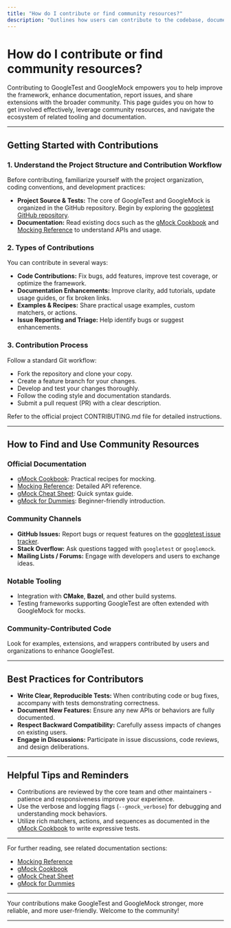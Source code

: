 ```yaml
---
title: "How do I contribute or find community resources?"
description: "Outlines how users can contribute to the codebase, documentation, or extensions, and points to notable related tooling and community documentation."
---
```


# How do I contribute or find community resources?

Contributing to GoogleTest and GoogleMock empowers you to help improve the framework, enhance documentation, report issues, and share extensions with the broader community. This page guides you on how to get involved effectively, leverage community resources, and navigate the ecosystem of related tooling and documentation.

---

## Getting Started with Contributions

### 1. Understand the Project Structure and Contribution Workflow

Before contributing, familiarize yourself with the project organization, coding conventions, and development practices:

- **Project Source & Tests:** The core of GoogleTest and GoogleMock is organized in the GitHub repository. Begin by exploring the [googletest GitHub repository](https://github.com/google/googletest).
- **Documentation:** Read existing docs such as the [gMock Cookbook](https://google.github.io/googletest/gmock_cook_book.html) and [Mocking Reference](https://google.github.io/googletest/reference/mocking.html) to understand APIs and usage.

### 2. Types of Contributions

You can contribute in several ways:

- **Code Contributions:** Fix bugs, add features, improve test coverage, or optimize the framework.
- **Documentation Enhancements:** Improve clarity, add tutorials, update usage guides, or fix broken links.
- **Examples & Recipes:** Share practical usage examples, custom matchers, or actions.
- **Issue Reporting and Triage:** Help identify bugs or suggest enhancements.

### 3. Contribution Process

Follow a standard Git workflow:

- Fork the repository and clone your copy.
- Create a feature branch for your changes.
- Develop and test your changes thoroughly.
- Follow the coding style and documentation standards.
- Submit a pull request (PR) with a clear description.

Refer to the official project CONTRIBUTING.md file for detailed instructions.

---

## How to Find and Use Community Resources

### Official Documentation

- [gMock Cookbook](https://google.github.io/googletest/gmock_cook_book.html): Practical recipes for mocking.
- [Mocking Reference](https://google.github.io/googletest/reference/mocking.html): Detailed API reference.
- [gMock Cheat Sheet](https://google.github.io/googletest/gmock_cheat_sheet.html): Quick syntax guide.
- [gMock for Dummies](https://google.github.io/googletest/gmock_for_dummies.html): Beginner-friendly introduction.

### Community Channels

- **GitHub Issues:** Report bugs or request features on the [googletest issue tracker](https://github.com/google/googletest/issues).
- **Stack Overflow:** Ask questions tagged with `googletest` or `googlemock`.
- **Mailing Lists / Forums:** Engage with developers and users to exchange ideas.

### Notable Tooling

- Integration with **CMake**, **Bazel**, and other build systems.
- Testing frameworks supporting GoogleTest are often extended with GoogleMock for mocks.

### Community-Contributed Code

Look for examples, extensions, and wrappers contributed by users and organizations to enhance GoogleTest.

---

## Best Practices for Contributors

- **Write Clear, Reproducible Tests:** When contributing code or bug fixes, accompany with tests demonstrating correctness.
- **Document New Features:** Ensure any new APIs or behaviors are fully documented.
- **Respect Backward Compatibility:** Carefully assess impacts of changes on existing users.
- **Engage in Discussions:** Participate in issue discussions, code reviews, and design deliberations.

---

## Helpful Tips and Reminders

- Contributions are reviewed by the core team and other maintainers - patience and responsiveness improve your experience.
- Use the verbose and logging flags (`--gmock_verbose`) for debugging and understanding mock behaviors.
- Utilize rich matchers, actions, and sequences as documented in the [gMock Cookbook](https://google.github.io/googletest/gmock_cook_book.html) to write expressive tests.

---

For further reading, see related documentation sections:

- [Mocking Reference](https://google.github.io/googletest/reference/mocking.html)
- [gMock Cookbook](https://google.github.io/googletest/gmock_cook_book.html)
- [gMock Cheat Sheet](https://google.github.io/googletest/gmock_cheat_sheet.html)
- [gMock for Dummies](https://google.github.io/googletest/gmock_for_dummies.html)

---

Your contributions make GoogleTest and GoogleMock stronger, more reliable, and more user-friendly. Welcome to the community! 

---